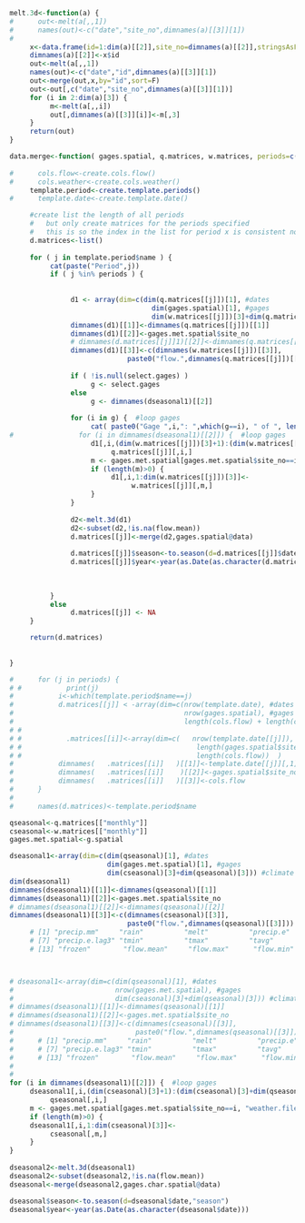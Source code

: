 ```r
melt.3d<-function(a) {
#      out<-melt(a[,,1])
#      names(out)<-c("date","site_no",dimnames(a)[[3]][1])
#      
     x<-data.frame(id=1:dim(a)[[2]],site_no=dimnames(a)[[2]],stringsAsFactors=F)
     dimnames(a)[[2]]<-x$id
     out<-melt(a[,,1])
     names(out)<-c("date","id",dimnames(a)[[3]][1])
     out<-merge(out,x,by="id",sort=F)
     out<-out[,c("date","site_no",dimnames(a)[[3]][1])]
     for (i in 2:dim(a)[3]) {
          m<-melt(a[,,i])
          out[,dimnames(a)[[3]][i]]<-m[,3]
     }
     return(out)     
}
```



```r

data.merge<-function( gages.spatial, q.matrices, w.matrices, periods=c("seasonal"), select.gages=NULL ) {
     
#      cols.flow<-create.cols.flow()
#      cols.weather<-create.cols.weather()
     template.period<-create.template.periods()
#      template.date<-create.template.date()

     #create list the length of all periods
     #   but only create matrices for the periods specified
     #   this is so the index in the list for period x is consistent no matter how many periods are specified
     d.matrices<-list()
     
     for ( j in template.period$name ) {
          cat(paste("Period",j))
          if ( j %in% periods ) {
               
               
               d1 <- array(dim=c(dim(q.matrices[[j]])[1], #dates
                                   dim(gages.spatial)[1], #gages
                                   dim(w.matrices[[j]])[3]+dim(q.matrices[[j]])[3])) #climate and flow stats
               dimnames(d1)[[1]]<-dimnames(q.matrices[[j]])[[1]]
               dimnames(d1)[[2]]<-gages.met.spatial$site_no
               # dimnames(d.matrices[[j]]1)[[2]]<-dimnames(q.matrices[[j]])[[2]]
               dimnames(d1)[[3]]<-c(dimnames(w.matrices[[j]])[[3]],
                             paste0("flow.",dimnames(q.matrices[[j]])[[3]]))
               
               if ( !is.null(select.gages) )
                    g <- select.gages
               else 
                    g <- dimnames(dseasonal1)[[2]]
               
               for (i in g) {  #loop gages
                    cat( paste0("Gage ",i,": ",which(g==i), " of ", length(g)) )
#                for (i in dimnames(dseasonal1)[[2]]) {  #loop gages
                    d1[,i,(dim(w.matrices[[j]])[3]+1):(dim(w.matrices[[j]])[3]+dim(qseasonal)[3])]<-
                         q.matrices[[j]][,i,]
                    m <- gages.met.spatial[gages.met.spatial$site_no==i, "weather.filename"][[1]]
                    if (length(m)>0) {
                         d1[,i,1:dim(w.matrices[[j]])[3]]<-
                              w.matrices[[j]][,m,]
                    }
               }     
                    
               d2<-melt.3d(d1)
               d2<-subset(d2,!is.na(flow.mean))
               d.matrices[[j]]<-merge(d2,gages.spatial@data)
               
               d.matrices[[j]]$season<-to.season(d=d.matrices[[j]]$date,"season")
               d.matrices[[j]]$year<-year(as.Date(as.character(d.matrices[[j]]$date)))
               
               
               
          }
          else
               d.matrices[[j]] <- NA
     }

     return(d.matrices)
     
     
}

```


```r



#      for (j in periods) {
# #           print(j)
#           i<-which(template.period$name==j)
#           d.matrices[[j]] < -array(dim=c(nrow(template.date), #dates
#                                          nrow(gages.spatial), #gages
#                                          length(cols.flow) + length(cols.weather)  )) #climate and flow stats
# #
# #           .matrices[[i]]<-array(dim=c(   nrow(template.date[[j]]), 
# #                                           length(gages.spatial$site_no), 
# #                                           length(cols.flow))  ) 
#           dimnames(   .matrices[[i]]   )[[1]]<-template.date[[j]][,1]
#           dimnames(   .matrices[[i]]    )[[2]]<-gages.spatial$site_no
#           dimnames(   .matrices[[i]]   )[[3]]<-cols.flow
#      }
#      
#      names(d.matrices)<-template.period$name


```

```r

qseasonal<-q.matrices[["monthly"]]
cseasonal<-w.matrices[["monthly"]]
gages.met.spatial<-g.spatial

dseasonal1<-array(dim=c(dim(qseasonal)[1], #dates
                        dim(gages.met.spatial)[1], #gages
                        dim(cseasonal)[3]+dim(qseasonal)[3])) #climate and flow stats
dim(dseasonal1)
dimnames(dseasonal1)[[1]]<-dimnames(qseasonal)[[1]]
dimnames(dseasonal1)[[2]]<-gages.met.spatial$site_no
# dimnames(dseasonal1)[[2]]<-dimnames(qseasonal)[[2]]
dimnames(dseasonal1)[[3]]<-c(dimnames(cseasonal)[[3]],
                             paste0("flow.",dimnames(qseasonal)[[3]]))
     # [1] "precip.mm"     "rain"          "melt"          "precip.e"      "precip.e.lag1" "precip.e.lag2"
     # [7] "precip.e.lag3" "tmin"          "tmax"          "tavg"          "pet"           "gdd"          
     # [13] "frozen"        "flow.mean"     "flow.max"      "flow.min"      "flow.low"      "flow.records" 



# dseasonal1<-array(dim=c(dim(qseasonal)[1], #dates
#                         nrow(gages.met.spatial), #gages
#                         dim(cseasonal)[3]+dim(qseasonal)[3])) #climate and flow stats
# dimnames(dseasonal1)[[1]]<-dimnames(qseasonal)[[1]]
# dimnames(dseasonal1)[[2]]<-gages.met.spatial$site_no
# dimnames(dseasonal1)[[3]]<-c(dimnames(cseasonal)[[3]],
#                              paste0("flow.",dimnames(qseasonal)[[3]]))
#      # [1] "precip.mm"     "rain"          "melt"          "precip.e"      "precip.e.lag1" "precip.e.lag2"
#      # [7] "precip.e.lag3" "tmin"          "tmax"          "tavg"          "pet"           "gdd"          
#      # [13] "frozen"        "flow.mean"     "flow.max"      "flow.min"      "flow.low"      "flow.records" 
# 
# 
for (i in dimnames(dseasonal1)[[2]]) {  #loop gages
     dseasonal1[,i,(dim(cseasonal)[3]+1):(dim(cseasonal)[3]+dim(qseasonal)[3])]<-
          qseasonal[,i,]
     m <- gages.met.spatial[gages.met.spatial$site_no==i, "weather.filename"][[1]]
     if (length(m)>0) {
     dseasonal1[,i,1:dim(cseasonal)[3]]<-
          cseasonal[,m,]
     }
}     
     
dseasonal2<-melt.3d(dseasonal1)
dseasonal2<-subset(dseasonal2,!is.na(flow.mean))
dseasonal<-merge(dseasonal2,gages.char.spatial@data)

dseasonal$season<-to.season(d=dseasonal$date,"season")
dseasonal$year<-year(as.Date(as.character(dseasonal$date)))
```


